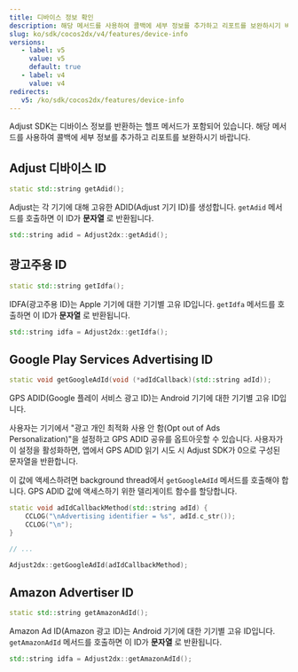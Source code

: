 ```yaml
---
title: 디바이스 정보 확인
description: 해당 메서드를 사용하여 콜백에 세부 정보를 추가하고 리포트를 보완하시기 바랍니다.
slug: ko/sdk/cocos2dx/v4/features/device-info
versions:
   - label: v5
     value: v5
     default: true
   - label: v4
     value: v4
redirects:
   v5: /ko/sdk/cocos2dx/features/device-info
---
```


Adjust SDK는 디바이스 정보를 반환하는 헬프 메서드가 포함되어 있습니다. 해당 메서드를 사용하여 콜백에 세부 정보를 추가하고 리포트를 보완하시기 바랍니다.

## Adjust 디바이스 ID

<CodeBlock title="메서드 서명">

```cpp
static std::string getAdid();
```

</CodeBlock>

Adjust는 각 기기에 대해 고유한 ADID\(Adjust 기기 ID\)를 생성합니다. `getAdid` 메서드를 호출하면 이 ID가 **문자열** 로 반환됩니다.

```cpp
std::string adid = Adjust2dx::getAdid();
```

## 광고주용 ID

<CodeBlock title="메서드 서명">

```cpp
static std::string getIdfa();
```

</CodeBlock>

IDFA\(광고주용 ID\)는 Apple 기기에 대한 기기별 고유 ID입니다. `getIdfa` 메서드를 호출하면 이 ID가 **문자열** 로 반환됩니다.

```cpp
std::string idfa = Adjust2dx::getIdfa();
```

## Google Play Services Advertising ID

<CodeBlock title="메서드 서명">

```cpp
static void getGoogleAdId(void (*adIdCallback)(std::string adId));
```

</CodeBlock>

GPS ADID\(Google 플레이 서비스 광고 ID\)는 Android 기기에 대한 기기별 고유 ID입니다.

사용자는 기기에서 "광고 개인 최적화 사용 안 함\(Opt out of Ads Personalization\)"을 설정하고 GPS ADID 공유를 옵트아웃할 수 있습니다. 사용자가 이 설정을 활성화하면, 앱에서 GPS ADID 읽기 시도 시 Adjust SDK가 0으로 구성된 문자열을 반환합니다.

이 값에 액세스하려면 background thread에서 `getGoogleAdId` 메서드를 호출해야 합니다. GPS ADID 값에 액세스하기 위한 델리게이트 함수를 할당합니다.

```cpp
static void adIdCallbackMethod(std::string adId) {
    CCLOG("\nAdvertising identifier = %s", adId.c_str());
    CCLOG("\n");
}

// ...

Adjust2dx::getGoogleAdId(adIdCallbackMethod);
```

## Amazon Advertiser ID

<CodeBlock title="메서드 서명">

```cpp
static std::string getAmazonAdId();
```

</CodeBlock>

Amazon Ad ID\(Amazon 광고 ID\)는 Android 기기에 대한 기기별 고유 ID입니다. `getAmazonAdId` 메서드를 호출하면 이 ID가 **문자열** 로 반환됩니다.

```cpp
std::string idfa = Adjust2dx::getAmazonAdId();
```
